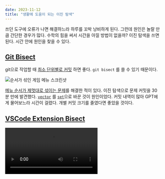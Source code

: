 ```yaml
---
date: 2023-11-12
title: "생활에 도움이 되는 이진 탐색"
---
```



쓰던 도구에 오류가 나면 해결하느라 하루를 꼬박 낭비하게 된다. 그런데 원인은 놀랄 만큼 간단한 경우가 많다. 수학의 힘을 써서 시간을 아낄 방법이 없을까? 이진 탐색을 쓰면 된다. <OLogN /> 시간 안에 원인을 찾을 수 있다.

## [Git Bisect](https://git-scm.com/docs/git-bisect)

git으로 작업할 때 [최소 단위별로 커밋](https://en.wikipedia.org/wiki/Atomic_commit) 하면 좋다. `git bisect` 를 쓸 수 있기 때문이다.

<img
  alt="순서가 섞인 게임 메뉴 스크린샷"
  src="https://user-images.githubusercontent.com/54838975/238132943-97b2b10a-0397-4991-b57c-d445fb2ac099.png"
/>

[메뉴 순서가 제멋대로 섞이는 문제](https://github.com/cataclysmbnteam/Cataclysm-BN/pull/2823)를 해결한 적이 있다. 이진 탐색으로 문제 커밋을 30분 만에 발견했다. [`vector`](https://en.cppreference.com/w/cpp/container/vector) 를 [`set`](https://en.cppreference.com/w/cpp/container/set)으로 바꾼 것이 원인이었다. 커밋 내역이 많아 GPT에게 물어보느라 시간이 걸렸다. 개별 커밋 크기를 줄였다면 좋았을 것이다.

## [VSCode Extension Bisect](https://code.visualstudio.com/blogs/2021/02/16/extension-bisect)

<Video src="https://user-images.githubusercontent.com/54838975/282286276-a90d208a-2cfa-4819-8f9e-ece12f6354c9.mp4" />

하루 전부터 한글 입력때마다 입력창이 겹쳐 재부팅도 해 보고, 입력기도 바꾸어 보았으나 해결되지 않아 고민하던 차에 VSCode에서 확장 프로그램을 이진 탐색할수 있다는 것이 떠올랐다.

![](https://user-images.githubusercontent.com/54838975/282285995-4736db8a-e40c-4989-aab9-a0619ad55111.png)

원인은 마지막에 설치한 확장 프로그램이 입력기와 충돌을 일으켜서였다. 지우고 나니 멀쩡해졌다.
